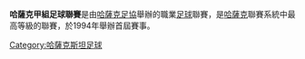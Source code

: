 {{Expand language|1=en|time=2020-09-16T02:03:52+00:00}}
{{足球聯賽資料
| name                 = 哈薩克超級足球聯賽
| another_name         = Kazakhstan Premier League
| image                = 
| pixels               = 
| country              = 哈薩克
| confed               = [[歐洲足球協會聯盟|UEFA]]（[[歐洲|歐洲]]）
| founded              = 1994年
| teams                = 12 隊
| promotion           = [[哈薩克超級足球聯賽|哈薩克超級足球聯賽]]
| relegation           = [[哈薩克乙組足球聯賽|哈薩克乙組足球聯賽]]
| level                = 第 2 級
| domestic_cup         = [[哈薩克盃|哈薩克盃]]
| season               = 
| champions            =
| most_successful_club = 
| no_of_titles         = 
| current              = [[2020年哈薩克甲組足球聯賽|2020年哈薩克甲組足球聯賽]]
| website              = 
}}
'''哈薩克甲組足球聯賽'''是由[[哈薩克斯坦足球協會|哈薩克足協]]舉辦的職業[[足球|足球]]聯賽，是[[哈薩克|哈薩克]]聯賽系統中最高等級的聯賽，於1994年舉辦首屆賽事。

[[Category:哈薩克斯坦足球|Category:哈薩克斯坦足球]]